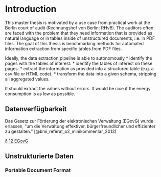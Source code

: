 # Introduction

This master thesis is motivated by a use case from practical work at the Berlin court of audit (Rechnungshof von Berlin; RHvB). The auditors often are faced with the problem that they need information that is provided as natural language or in tables inside of unstructured documents, i.e. in PDF files. The goal of this thesis is benchmarking methods for automated information extraction from specific tables from PDF files.

Ideally, the data extraction pipeline is able to autonomously
* identify the pages with the tables of interest.
* identify the tables of interest on these pages.
* extract the information as provided into a structured table (e.g. a csv file or HTML code).
* transform the data into a given schema, stripping all aggregated values.

It should extract the values without errors. It would be nice if the energy consumption is as low as possible.

## Datenverfügbarkeit

Das Gesetz zur Förderung der elektronischen Verwaltung (EGovG) wurde erlassen, "um die Verwaltung effektiver, bürgerfreundlicher und effizienter zu gestalten." [@bmi_referat_o2_minikommentar_2013]

[§ 12 EGovG](https://www.gesetze-im-internet.de/egovg/__12.html)

## Unstrukturierte Daten

### Portable Document Format

